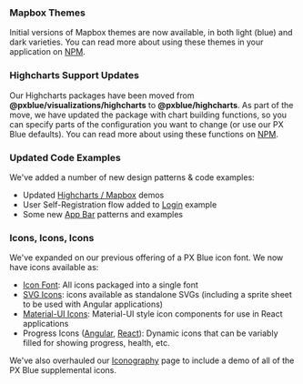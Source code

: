 ### Mapbox Themes

Initial versions of Mapbox themes are now available, in both light (blue) and dark varieties. You can read more about using these themes in your application on [NPM](https://www.npmjs.com/package/@pxblue/mapbox).

### Highcharts Support Updates

Our Highcharts packages have been moved from **@pxblue/visualizations/highcharts** to **@pxblue/highcharts**. As part of the move, we have updated the package with chart building functions, so you can specify parts of the configuration you want to change (or use our PX Blue defaults). You can read more about using these functions on [NPM](https://www.npmjs.com/package/@pxblue/highcharts).

### Updated Code Examples

We've added a number of new design patterns & code examples:

-   Updated [Highcharts / Mapbox](/patterns/visualizations) demos
-   User Self-Registration flow added to [Login](/patterns/user-auth) example
-   Some new [App Bar](/patterns/appbar) patterns and examples

### Icons, Icons, Icons

We've expanded on our previous offering of a PX Blue icon font. We now have icons available as:

-   [Icon Font](https://www.npmjs.com/package/@pxblue/icons): All icons packaged into a single font
-   [SVG Icons](https://www.npmjs.com/package/@pxblue/icons-svg): icons available as standalone SVGs (including a sprite sheet to be used with Angular applications)
-   [Material-UI Icons](https://www.npmjs.com/package/@pxblue/icons-mui): Material-UI style icon components for use in React applications
-   Progress Icons ([Angular](https://www.npmjs.com/package/@pxblue/ng-progress-icons), [React](https://www.npmjs.com/package/@pxblue/react-progress-icons)): Dynamic icons that can be variably filled for showing progress, health, etc.

We've also overhauled our [Iconography](/style/icon-library) page to include a demo of all of the PX Blue supplemental icons.
